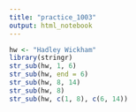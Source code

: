 ```yaml
---
title: "practice_1003"
output: html_notebook
---
```


```r
hw <- "Hadley Wickham"
library(stringr)
str_sub(hw, 1, 6)
str_sub(hw, end = 6)
str_sub(hw, 8, 14)
str_sub(hw, 8)
str_sub(hw, c(1, 8), c(6, 14))
```

